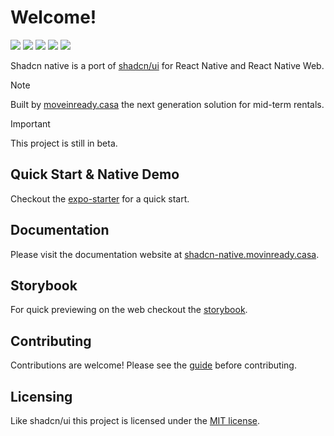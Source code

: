 # Welcome!

<div style={{display: "flex", flexDirection: "row"}}>
  <img src="https://img.shields.io/badge/Expo-1B1F23" />
  <img src="https://img.shields.io/badge/React_Native-20232A" />
  <img src="https://img.shields.io/badge/iOS-000000" />
  <img src="https://img.shields.io/badge/Android-3DDC84" />
  <img src="https://img.shields.io/badge/MIT-green" />
</div>

Shadcn native is a port of [shadcn/ui](https://github.com/shadcn-ui/ui) for React Native and React Native Web.

> [!NOTE]
>
> Built by [moveinready.casa](https://www.moveinready.casa/) the next generation solution for mid-term rentals.

> [!IMPORTANT]
>
> This project is still in beta.

## Quick Start & Native Demo

Checkout the [expo-starter](https://github.com/moveinready-casa/expo-starter) for a quick start.

## Documentation

Please visit the documentation website at [shadcn-native.movinready.casa](https://www.shadcn-native.moveinready.casa).

## Storybook

For quick previewing on the web checkout the [storybook](https://www.storybook.shadcn-native.moveinready.casa).

## Contributing

Contributions are welcome! Please see the [guide](https://github.com/moveinready-casa/shadcn-native/blob/main/CONTRIBUTING.md) before contributing.

## Licensing

Like shadcn/ui this project is licensed under the [MIT license](https://github.com/moveinready-casa/shadcn-native/blob/main/LICENSE).
